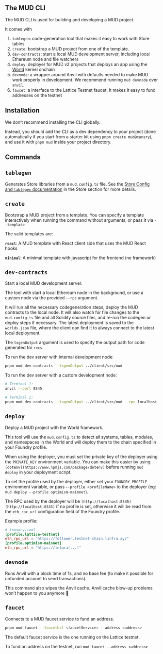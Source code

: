 ## The MUD CLI

The MUD CLI is used for building and developing a MUD project.

It comes with

1. `tablegen`: code-generation tool that makes it easy to work with Store tables
2. `create`: bootstrap a MUD project from one of the template.
3. `dev-contracts`: start a local MUD development server, including local Ethereum node and file watchers
4. `deploy`: deployer for MUD v2 projects that deploys an app using the [World](world) kernel onchain
5. `devnode`: a wrapper around Anvil with defaults needed to make MUD work properly in development. We recommend running `mud devnode` over `anvil`.
6. `faucet`: a interface to the Lattice Testnet faucet. It makes it easy to fund addresses on the testnet

## Installation

We don’t recommend installing the CLI globally.

Instead, you should add the CLI as a dev dependency to your project (done automatically if you start from a starter kit using `pnpm create mud@canary`), and use it with `pnpm mud` inside your project directory.

## Commands

## `tablegen`

Generates Store libraries from a `mud.config.ts` file. See the [Store Config and `tablegen` documentation](store/config) in the Store section for more details.

## `create`

Bootstrap a MUD project from a template. You can specify a template interactively when running the command without arguments, or pass it via `--template`

The valid templates are:

**`react`**: A MUD template with React client side that uses the MUD React hooks

**`minimal`**: A minimal template with javascript for the frontend (no framework)

## `dev-contracts`

Start a local MUD development server.

The tool with start a local Ethereum node in the background, or use a custom node via the provided `--rpc` argument.

It will run all the necessary codegeneration steps, deploy the MUD contracts to the local node.
It will also watch for file changes to the `mud.config.ts` file and all Solidity source files, and re-run the codegen or deploy steps if necessary.
The latest deployment is saved to the `worlds.json` file, where the client can find it to always connect to the latest local deployment.

The `tsgenOutput` argument is used to specify the output path for code generated for `recs`.

To run the dev server with internal development node:

```bash
pnpm mud dev-contracts --tsgenOutput ../client/src/mud
```

To run the dev server with a custom development node:

```bash
# Terminal 1:
anvil --port 8545

# Terminal 2:
pnpm mud dev-contracts --tsgenOutput ../client/src/mud --rpc localhost:8545
```

## `deploy`

Deploy a MUD project with the World framework.

This tool will use the `mud.config.ts` to detect all systems, tables, modules, and namespaces in the World and will deploy them to the chain specified in your Foundry profile.

When using the deployer, you must set the private key of the deployer using the `PRIVATE_KEY` environment variable. You can make this easier by using `[dotenv](https://www.npmjs.com/package/dotenv)` before running `mud deploy` in your deployment script.

To set the profile used by the deployer, either set your `FOUNDRY_PROFILE` environment variable, or pass `--profile <profileName>` to the deployer (eg: `mud deploy --profile optimism-mainnet`).

The RPC used by the deployer will be `[http://localhost:8545](http://localhost:8545)` if no profile is set, otherwise it will be read from the `eth_rpc_url` configuration field of the Foundry profile.

Example profile:

```toml
# foundry.toml
[profile.lattice-testnet]
eth_rpc_url = "https://follower.testnet-chain.linfra.xyz"
[profile.optimism-mainnet]
eth_rpc_url = "https://infura[...]"
```

## `devnode`

Runs Anvil with a block time of 1s, and no base fee (to make it possible for unfunded account to send transactions).

This command also wipes the Anvil cache. Anvil cache blow-up problems won’t happen to you anymore 🙂

## `faucet`

Connects to a MUD faucet service to fund an address.

```bash
pnpm mud faucet --faucetUrl <faucetService> --address <address>
```

The default faucet service is the one running on the Lattice testnet.

To fund an address on the testnet, run `mud faucet --address <address>`
